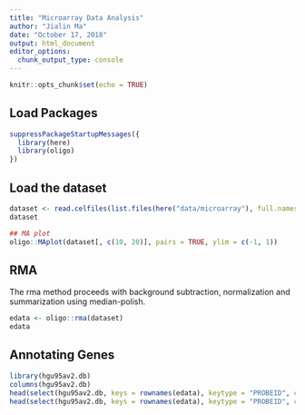 ```yaml
---
title: "Microarray Data Analysis"
author: "Jialin Ma"
date: "October 17, 2018"
output: html_document
editor_options: 
  chunk_output_type: console
---
```


```r
knitr::opts_chunk$set(echo = TRUE)
```

## Load Packages

```r
suppressPackageStartupMessages({
  library(here)
  library(oligo)
})
```


## Load the dataset

```r
dataset <- read.celfiles(list.files(here("data/microarray"), full.names = TRUE))
dataset
```


```r
## MA plot
oligo::MAplot(dataset[, c(10, 20)], pairs = TRUE, ylim = c(-1, 1))
```

## RMA

The rma method proceeds with background subtraction, normalization and summarization
using median-polish.

```r
edata <- oligo::rma(dataset)
edata
```

## Annotating Genes

```r
library(hgu95av2.db)
columns(hgu95av2.db)
head(select(hgu95av2.db, keys = rownames(edata), keytype = "PROBEID", columns = "SYMBOL"))
head(select(hgu95av2.db, keys = rownames(edata), keytype = "PROBEID", columns = "ENTREZID"))
```



